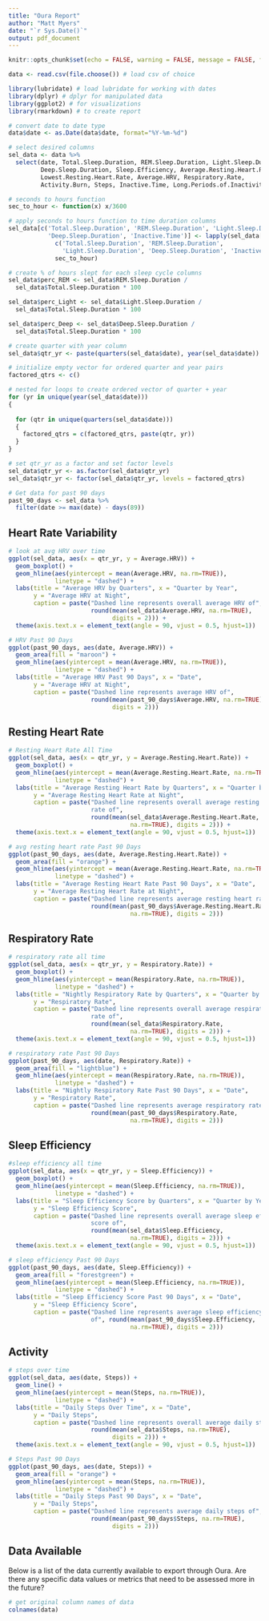 ```yaml
---
title: "Oura Report"
author: "Matt Myers"
date: "`r Sys.Date()`"
output: pdf_document
---
```


```r
knitr::opts_chunk$set(echo = FALSE, warning = FALSE, message = FALSE, fig.align = "center", out.width = '70%', out.height = '70%')
```

```r
data <- read.csv(file.choose()) # load csv of choice

library(lubridate) # load lubridate for working with dates
library(dplyr) # dplyr for manipulated data
library(ggplot2) # for visualizations
library(rmarkdown) # to create report
```

```r
# convert date to date type
data$date <- as.Date(data$date, format="%Y-%m-%d")

# select desired columns
sel_data <- data %>%
  select(date, Total.Sleep.Duration, REM.Sleep.Duration, Light.Sleep.Duration, 
         Deep.Sleep.Duration, Sleep.Efficiency, Average.Resting.Heart.Rate,
         Lowest.Resting.Heart.Rate, Average.HRV, Respiratory.Rate, 
         Activity.Burn, Steps, Inactive.Time, Long.Periods.of.Inactivity)

# seconds to hours function
sec_to_hour <- function(x) x/3600

# apply seconds to hours function to time duration columns
sel_data[c('Total.Sleep.Duration', 'REM.Sleep.Duration', 'Light.Sleep.Duration',
           'Deep.Sleep.Duration', 'Inactive.Time')] <- lapply(sel_data[
             c('Total.Sleep.Duration', 'REM.Sleep.Duration', 
               'Light.Sleep.Duration', 'Deep.Sleep.Duration', 'Inactive.Time')],
             sec_to_hour)

# create % of hours slept for each sleep cycle columns
sel_data$perc_REM <- sel_data$REM.Sleep.Duration / 
  sel_data$Total.Sleep.Duration * 100

sel_data$perc_Light <- sel_data$Light.Sleep.Duration / 
  sel_data$Total.Sleep.Duration * 100

sel_data$perc_Deep <- sel_data$Deep.Sleep.Duration / 
  sel_data$Total.Sleep.Duration * 100

# create quarter with year column
sel_data$qtr_yr <- paste(quarters(sel_data$date), year(sel_data$date))

# initialize empty vector for ordered quarter and year pairs
factored_qtrs <- c()

# nested for loops to create ordered vector of quarter + year
for (yr in unique(year(sel_data$date)))
{
  
  for (qtr in unique(quarters(sel_data$date)))
  {
    factored_qtrs = c(factored_qtrs, paste(qtr, yr))
  }
}

# set qtr_yr as a factor and set factor levels
sel_data$qtr_yr <- as.factor(sel_data$qtr_yr)
sel_data$qtr_yr <- factor(sel_data$qtr_yr, levels = factored_qtrs)

# Get data for past 90 days
past_90_days <- sel_data %>%
  filter(date >= max(date) - days(89))
```
## Heart Rate Variability

```r
# look at avg HRV over time
ggplot(sel_data, aes(x = qtr_yr, y = Average.HRV)) +
  geom_boxplot() +
  geom_hline(aes(yintercept = mean(Average.HRV, na.rm=TRUE)), 
             linetype = "dashed") +
  labs(title = "Average HRV by Quarters", x = "Quarter by Year",
       y = "Average HRV at Night",
       caption = paste("Dashed line represents overall average HRV of",
                       round(mean(sel_data$Average.HRV, na.rm=TRUE), 
                             digits = 2))) +
  theme(axis.text.x = element_text(angle = 90, vjust = 0.5, hjust=1))

```

```r
# HRV Past 90 Days
ggplot(past_90_days, aes(date, Average.HRV)) +
  geom_area(fill = "maroon") +
  geom_hline(aes(yintercept = mean(Average.HRV, na.rm=TRUE)), 
             linetype = "dashed") +
  labs(title = "Average HRV Past 90 Days", x = "Date",
       y = "Average HRV at Night",
       caption = paste("Dashed line represents average HRV of",
                       round(mean(past_90_days$Average.HRV, na.rm=TRUE), 
                             digits = 2)))
```

## Resting Heart Rate

```r
# Resting Heart Rate All Time
ggplot(sel_data, aes(x = qtr_yr, y = Average.Resting.Heart.Rate)) +
  geom_boxplot() +
  geom_hline(aes(yintercept = mean(Average.Resting.Heart.Rate, na.rm=TRUE)), 
             linetype = "dashed") +
  labs(title = "Average Resting Heart Rate by Quarters", x = "Quarter by Year",
       y = "Average Resting Heart Rate at Night",
       caption = paste("Dashed line represents overall average resting heart
                       rate of",
                       round(mean(sel_data$Average.Resting.Heart.Rate, 
                                  na.rm=TRUE), digits = 2))) +
  theme(axis.text.x = element_text(angle = 90, vjust = 0.5, hjust=1))
```

```r
# avg resting heart rate Past 90 Days
ggplot(past_90_days, aes(date, Average.Resting.Heart.Rate)) +
  geom_area(fill = "orange") +
  geom_hline(aes(yintercept = mean(Average.Resting.Heart.Rate, na.rm=TRUE)), 
             linetype = "dashed") +
  labs(title = "Average Resting Heart Rate Past 90 Days", x = "Date",
       y = "Average Resting Heart Rate at Night",
       caption = paste("Dashed line represents average resting heart rate of",
                       round(mean(past_90_days$Average.Resting.Heart.Rate, 
                                  na.rm=TRUE), digits = 2)))
```

## Respiratory Rate

```r
# respiratory rate all time
ggplot(sel_data, aes(x = qtr_yr, y = Respiratory.Rate)) +
  geom_boxplot() +
  geom_hline(aes(yintercept = mean(Respiratory.Rate, na.rm=TRUE)), 
             linetype = "dashed") +
  labs(title = "Nightly Respiratory Rate by Quarters", x = "Quarter by Year",
       y = "Respiratory Rate",
       caption = paste("Dashed line represents overall average respiratory
                       rate of",
                       round(mean(sel_data$Respiratory.Rate, 
                                  na.rm=TRUE), digits = 2))) +
  theme(axis.text.x = element_text(angle = 90, vjust = 0.5, hjust=1))
```

```r
# respiratory rate Past 90 Days
ggplot(past_90_days, aes(date, Respiratory.Rate)) +
  geom_area(fill = "lightblue") +
  geom_hline(aes(yintercept = mean(Respiratory.Rate, na.rm=TRUE)), 
             linetype = "dashed") +
  labs(title = "Nightly Respiratory Rate Past 90 Days", x = "Date",
       y = "Respiratory Rate",
       caption = paste("Dashed line represents average respiratory rate of",
                       round(mean(past_90_days$Respiratory.Rate, 
                                  na.rm=TRUE), digits = 2)))
```

## Sleep Efficiency

```r
#sleep efficiency all time
ggplot(sel_data, aes(x = qtr_yr, y = Sleep.Efficiency)) +
  geom_boxplot() +
  geom_hline(aes(yintercept = mean(Sleep.Efficiency, na.rm=TRUE)), 
             linetype = "dashed") +
  labs(title = "Sleep Efficiency Score by Quarters", x = "Quarter by Year",
       y = "Sleep Efficiency Score",
       caption = paste("Dashed line represents overall average sleep efficiency
                       score of",
                       round(mean(sel_data$Sleep.Efficiency, 
                                  na.rm=TRUE), digits = 2))) +
  theme(axis.text.x = element_text(angle = 90, vjust = 0.5, hjust=1))
```

```r
# sleep efficiency Past 90 Days
ggplot(past_90_days, aes(date, Sleep.Efficiency)) +
  geom_area(fill = "forestgreen") +
  geom_hline(aes(yintercept = mean(Sleep.Efficiency, na.rm=TRUE)), 
             linetype = "dashed") +
  labs(title = "Sleep Efficiency Score Past 90 Days", x = "Date",
       y = "Sleep Efficiency Score",
       caption = paste("Dashed line represents average sleep efficiency score
                       of", round(mean(past_90_days$Sleep.Efficiency, 
                                  na.rm=TRUE), digits = 2)))
```

## Activity

``` r
# steps over time
ggplot(sel_data, aes(date, Steps)) +
  geom_line() +
  geom_hline(aes(yintercept = mean(Steps, na.rm=TRUE)), 
             linetype = "dashed") +
  labs(title = "Daily Steps Over Time", x = "Date",
       y = "Daily Steps",
       caption = paste("Dashed line represents overall average daily steps of",
                       round(mean(sel_data$Steps, na.rm=TRUE), 
                             digits = 2))) +
  theme(axis.text.x = element_text(angle = 90, vjust = 0.5, hjust=1))
```

```r
# Steps Past 90 Days
ggplot(past_90_days, aes(date, Steps)) +
  geom_area(fill = "orange") +
  geom_hline(aes(yintercept = mean(Steps, na.rm=TRUE)), 
             linetype = "dashed") +
  labs(title = "Daily Steps Past 90 Days", x = "Date",
       y = "Daily Steps",
       caption = paste("Dashed line represents average daily steps of",
                       round(mean(past_90_days$Steps, na.rm=TRUE), 
                             digits = 2)))
```

\newpage

## Data Available

Below is a list of the data currently available to export through Oura. Are
there any specific data values or metrics that need to be assessed more in 
the future?

```r
# get original column names of data
colnames(data)
```